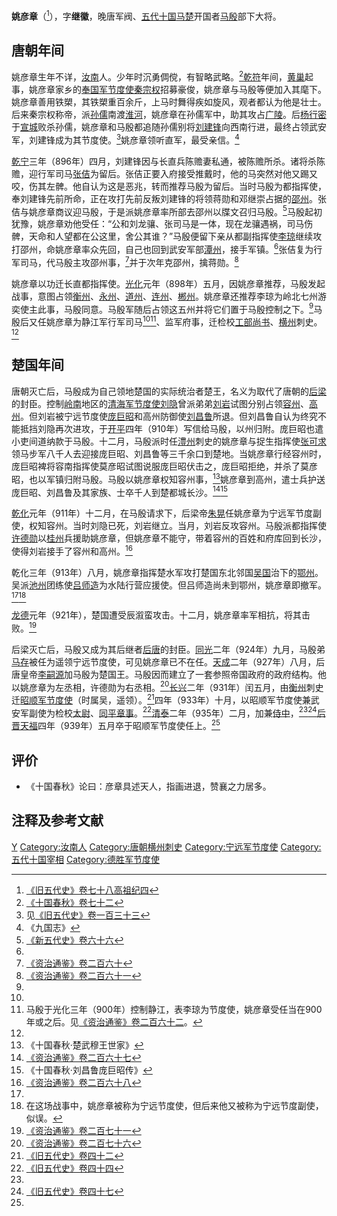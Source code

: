 {{Infobox person
|name        = 姚彦章
|image       = 
|image_size  = 
|caption     = 
|birth_date  = 9世纪
|birth_place = [[唐朝|唐朝]]
|death_date  = 939年5月25日
|death_place = [[馬楚|馬楚]]
|occupation  = 馬楚將領
}}

'''姚彦章'''（{{bd|9世纪||939年|5月25日|catIdx=Y}}<ref name=HFD78>[[:s:舊五代史/卷78|《旧五代史》卷七十八高祖纪四]]</ref>），字'''继徽'''，晚唐军阀、[[五代十国|五代十国]][[马楚|马楚]]开国者[[马殷|马殷]]部下大将。

== 唐朝年间 ==
姚彦章生年不详，[[汝南|汝南]]人。少年时沉勇倜傥，有智略武略。<ref name=SGCQ72>[https://archive.org/stream/06080958.cn#page/n44/mode/2up 《十国春秋》卷七十二]</ref>[[乾符|乾符]]年间，[[黄巢|黄巢]]起事，姚彦章家乡的[[奉国军节度使|奉国军节度使]][[秦宗权|秦宗权]]招募豪俊，姚彦章与马殷等便加入其麾下。姚彦章善用铁槊，其铁槊重百余斤，上马时舞得疾如旋风，观者都认为他是壮士。后来秦宗权称帝，派[[孙儒|孙儒]]南渡[[淮河|淮河]]，姚彦章在孙儒军中，助其攻占[[广陵|广陵]]。后[[杨行密|杨行密]]于[[宣城|宣城]]败杀孙儒，姚彦章和马殷都追随孙儒别将[[刘建锋|刘建锋]]向西南行进，最终占领武安军，刘建锋成为其节度使。<ref>见[[:s:舊五代史/卷133|《旧五代史》卷一百三十三]]</ref>姚彦章领听直军，最受亲信。<ref name=h9k>《九国志》</ref>

[[乾宁|乾宁]]三年（896年）四月，刘建锋因与长直兵陈赡妻私通，被陈赡所杀。诸将杀陈赡，迎行军司马[[张佶_(唐朝)|张佶]]为留后。张佶正要入府接受推戴时，他的马突然对他又踢又咬，伤其左髀。他自认为这是恶兆，转而推荐马殷为留后。当时马殷为都指挥使，奉刘建锋先前所命，正在攻打先前反叛刘建锋的将领蒋勋和邓继崇占据的[[邵州|邵州]]。张佶与姚彦章商议迎马殷，于是派姚彦章率所部去邵州以牒文召归马殷。<ref>[[:s:新五代史/卷66|《新五代史》卷六十六]]</ref>马殷起初犹豫，姚彦章劝他受任：“公和刘龙骧、张司马是一体，现在龙骧遇祸，司马伤髀，天命和人望都在公这里，舍公其谁？”马殷便留下亲从都副指挥使[[李琼_(唐朝)|李琼]]继续攻打邵州，命姚彦章率众先回，自己也回到武安军部[[潭州_(隋朝)|潭州]]，接手军镇。<ref name=h9k/>张佶复为行军司马，代马殷主攻邵州事，<ref name=ZZTJ260>[[:s:資治通鑑/卷260|《资治通鉴》卷二百六十]]</ref>并于次年克邵州，擒蒋勋。<ref name=ZZTJ261>[[:s:資治通鑑/卷261|《资治通鉴》卷二百六十一]]</ref>

姚彦章以功迁长直都指挥使。[[光化|光化]]元年（898年）五月，因姚彦章推荐，马殷发起战事，意图占领[[衡州|衡州]]、[[永州|永州]]、[[道州|道州]]、[[连州|连州]]、[[郴州|郴州]]。姚彦章还推荐李琼为岭北七州游奕使主此事，马殷同意。马殷军随后占领这五州并将它们置于马殷控制之下。<ref name=ZZTJ261/>马殷后又任姚彦章为静江军行军司马<ref name=SGCQ72/><ref>马殷于光化三年（900年）控制静江，表李琼为节度使，姚彦章受任当在900年或之后。见[[:s:資治通鑑/卷262|《资治通鉴》卷二百六十二]]。</ref>、监军府事，迁检校[[工部尚书|工部尚书]]、[[横州_(唐朝)|横州]]刺史。<ref name=h9k/>

== 楚国年间 ==
唐朝灭亡后，马殷成为自己领地楚国的实际统治者楚王，名义为取代了唐朝的[[后梁|后梁]]的封臣。控制[[岭南|岭南]]地区的[[清海军节度使|清海军节度使]][[刘隐|刘隐]]曾派弟弟[[刘龑|刘岩]]试图分别占领[[容州|容州]]、[[高州|高州]]。但刘岩被宁远节度使[[庞巨昭|庞巨昭]]和高州防御使[[刘昌鲁|刘昌鲁]]所退。但刘昌鲁自认为终究不能抵挡刘隐再次进攻，于[[开平_(年号)|开平]]四年（910年）写信给马殷，以州归附。庞巨昭也遣小吏间道纳款于马殷。十二月，马殷派时任[[澧州|澧州]]刺史的姚彦章与捉生指挥使[[张可求|张可求]]领马步军八千人去迎接庞巨昭、刘昌鲁等三千余口到楚地。当姚彦章行经容州时，庞巨昭裨将容南指挥使莫彦昭试图说服庞巨昭伏击之，庞巨昭拒绝，并杀了莫彦昭，也以军镇归附马殷。马殷以姚彦章权知容州事，<ref>《十国春秋·楚武穆王世家》</ref>姚彦章到高州，遣士兵护送庞巨昭、刘昌鲁及其家族、士卒千人到楚都城长沙。<ref name=ZZTJ267>[[:s:資治通鑑/卷267|《资治通鉴》卷二百六十七]]</ref><ref>《十国春秋·刘昌鲁庞巨昭传》</ref>

[[乾化|乾化]]元年（911年）十二月，在马殷请求下，后梁帝[[朱晃|朱晃]]任姚彦章为宁远军节度副使，权知容州。当时刘隐已死，刘岩继立。当月，刘岩反攻容州。马殷派都指挥使[[许德勋|许德勋]]以[[桂州|桂州]]兵援助姚彦章，但姚彦章不能守，带着容州的百姓和府库回到长沙，使得刘岩接手了容州和高州。<ref name=ZZTJ268>[[:s:資治通鑑/卷268|《资治通鉴》卷二百六十八]]</ref>

乾化三年（913年）八月，姚彦章指挥楚水军攻打楚国东北邻国[[杨吴|吴国]]治下的[[鄂州|鄂州]]。吴派[[池州|池州]]团练使[[吕师造|吕师造]]为水陆行营应援使。但吕师造尚未到鄂州，姚彦章即撤军。<ref name=ZZTJ268/><ref>在这场战事中，姚彦章被称为宁远节度使，但后来他又被称为宁远节度副使，似误。</ref>

[[龙德|龙德]]元年（921年），楚国遭受辰溆蛮攻击。十二月，姚彦章率军相抗，将其击败。<ref name=ZZTJ271>[[:s:資治通鑑/卷271|《资治通鉴》卷二百七十一]]</ref>

后梁灭亡后，马殷又成为其后继者[[后唐|后唐]]的封臣。[[同光|同光]]二年（924年）九月，马殷弟[[马存|马存]]被任为遥领宁远节度使，可见姚彦章已不在任。[[天成_(后唐)|天成]]二年（927年）八月，后唐皇帝[[李嗣源|李嗣源]]加马殷为楚国王。马殷因而建立了一套参照帝国政府的政府结构。他以姚彦章为左丞相，许德勋为右丞相。<ref name=ZZTJ276>[[:s:資治通鑑/卷276|《资治通鉴》卷二百七十六]]</ref>[[长兴_(后唐)|长兴]]二年（931年）闰五月，由[[衡州|衡州]]刺史迁[[昭顺军节度使|昭顺军节度使]]（时属吴，遥领）。<ref>[[:s:旧五代史/卷42|《旧五代史》卷四十二]]</ref>四年（933年）十月，以昭顺军节度使兼武安军副使为检校[[太尉|太尉]]、[[同平章事|同平章事]]。<ref>[[:s:旧五代史/卷44|《旧五代史》卷四十四]]</ref>[[清泰|清泰]]二年（935年）二月，加兼[[侍中|侍中]]，<ref name=h9k/><ref>[[:s:旧五代史/卷47|《旧五代史》卷四十七]]</ref>[[后晋|后晋]][[天福_(后晋)|天福]]四年（939年）五月卒于昭顺军节度使任上。<ref name=HFD78/>

== 评价 ==
*《十国春秋》论曰：彦章具述天人，指画进退，赞襄之力居多。

== 注释及参考文献 ==
{{reflist|2}}
{{Portal bar|中国|历史}}
{{DEFAULTSORT:Y}}
[[Category:姚姓|Y]]
[[Category:汝南人|Category:汝南人]]
[[Category:唐朝横州刺史|Category:唐朝横州刺史]]
[[Category:宁远军节度使|Category:宁远军节度使]]
[[Category:五代十国宰相|Category:五代十国宰相]]
[[Category:德胜军节度使|Category:德胜军节度使]]